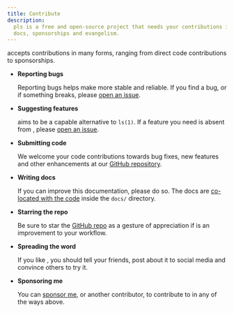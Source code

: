 ```yaml
---
title: Contribute
description:
  pls is a free and open-source project that needs your contributions in code,
  docs, sponsorships and evangelism.
---
```


<Pls /> accepts contributions in many forms, ranging from direct code
contributions to sponsorships.

- **Reporting bugs**

  Reporting bugs helps make <Pls /> more stable and reliable. If you find a bug,
  or if something breaks, please
  [open an issue](https://github.com/dhruvkb/pls/issues/).

- **Suggesting features**

  <Pls /> aims to be a capable alternative to `ls(1)`. If a feature you need is
  absent from <Pls />, please [open an
  issue](https://github.com/dhruvkb/pls/issues/).

- **Submitting code**

  We welcome your code contributions towards bug fixes, new features and other
  enhancements at our
  [GitHub repository](https://github.com/dhruvkb/pls/blob/main/src/).

- **Writing docs**

  If you can improve this documentation, please do so. The docs are
  [co-located with the code](https://github.com/dhruvkb/pls/blob/main/docs/)
  inside the `docs/` directory.

- **Starring the repo**

  Be sure to star the [GitHub repo](https://github.com/dhruvkb/pls/) as a
  gesture of appreciation if <Pls /> is an improvement to your workflow.

- **Spreading the word**

  If you like <Pls />, you should tell your friends, post about it to social
  media and convince others to try it.

- **Sponsoring me**

  You can [sponsor me](https://github.com/sponsors/dhruvkb), or another
  contributor, to contribute to <Pls /> in any of the ways above.
